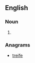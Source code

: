 ==English==

===Noun===
{{en-noun}}

# {{alternative spelling of|afrit}}

===Anagrams===
* [[treife#English|treife]]
